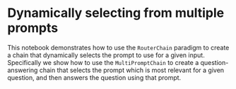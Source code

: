 # Dynamically selecting from multiple prompts

This notebook demonstrates how to use the `RouterChain` paradigm to create a chain that dynamically selects the prompt to use for a given input. Specifically we show how to use the `MultiPromptChain` to create a question-answering chain that selects the prompt which is most relevant for a given question, and then answers the question using that prompt.


<Example/>
